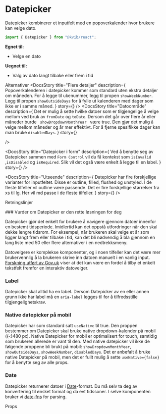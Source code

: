 
<Meta of={DatepickerStories} />

# Datepicker

Datepicker kombinerer et inputfelt med en popoverkalender hvor brukere kan velge dato.

```jsx
import { Datepicker } from "@kvib/react";
```

<DocsContainer>

**Egnet til:**

- Velge en dato

**Uegnet til:**

- Valg av dato langt tilbake eller frem i tid

<Feedback component="Datepicker" />

</DocsContainer>

<DocsHeading>Alternativer</DocsHeading>
<DocsContainer>
  <DocsStory
    title="Flere detaljer"
    description={
      <Text>
        Popoverkalenderen i datepicker kommer som standard uten ekstra detaljer om måneden. For å legge til ukenummer,
        legg til propen <Code>showWeekNumber</Code>. Legg til propen <Code>showOutsideDays</Code> for å fylle ut
        kalenderen med dager som ikke er i samme måned.
      </Text>
    }
    story={<Canvas of={DatepickerStories.DatepickerDetails} />}
  />
  <DocsStory
    title="Datoområde"
    description={
      <Text>
        Det er mulig å sette hvilke datoer som er tilgjengelige å velge mellom ved bruk av <Code>fromDate</Code> og
        <Code>toDate</Code>. Dersom det går over flere år eller måneder burde <Code>
          showDropdownMonthYear
        </Code> være true. Den gjør det mulig å velge mellom måneder og år mer effektivt. For å fjerne spesifikke dager kan man bruke
        <Code>disabledDays</Code>.
      </Text>
    }
    story={<Canvas of={DatepickerStories.DatepickerArea} />}

/>

<DocsStory
  title="Datepicker i form"
  description={
    <Text>
      Ved å benytte seg av Datepicker sammen med <Code>Form Control</Code> vil du få kontekst som <Code>isInvalid</Code>
      ,<Code>isDisabled</Code> og
      <Code>isRequired</Code>. Slik vil det også være enkelt å legge til en label.
    </Text>
  }
  story={<Canvas of={DatepickerStories.DatepickerForm} />}
/>

<DocsStory
  title="Utseende"
  description={
    <Text>
      Datepicker har fire forskjellige varianter for inputfeltet. Disse er outline, filled, flushed og unstyled. I de
      fleste tilfeller vil outline være passende. Det er fire forskjellige størrelser fra xs til lg. Her vil md passe i
      de fleste tilfeller.
    </Text>
  }
  story={<Canvas of={DatepickerStories.DatepickerAppearance} />}
/>

</DocsContainer>

<DocsHeading>Retningslinjer</DocsHeading>

<DocsContainer>
### Vurder om Datepicker er den rette løsningen for deg

Datepicker gjør det enkelt for brukere å navigere gjennom datoer innenfor en bestemt tidsperiode. Imidlertid kan det oppstå utfordringer når den skal dekke lengre tidsrom. For eksempel, når brukeren skal velge et år som ligger langt frem eller tilbake i tid, kan det bli nødvendig å bla gjennom en lang liste med 50 eller flere alternativer i en nedtrekksmeny.

Datovelgere er komplekse komponenter, og i noen tilfeller kan det være mer brukervennlig å la brukeren skrive inn datoen manuelt i en vanlig input. [Forskning utført av Gov.uk](https://design-system.service.gov.uk/patterns/dates/) viser at det kan være en fordel å tilby et enkelt tekstfelt fremfor en interaktiv datovelger.

### Label

Datepicker skal alltid ha en label. Dersom Datepicker av en eller annen grunn ikke har label må en `aria-label` legges til for å tilfredsstille tilgjengelighetskrav.

### Native datepicker på mobil

Datepicker har som standard satt `useNative` til true. Den proppen bestemmer om Datepicker skal bruke native dropdown-kalender på mobil ({`<`}480 px). Native Datepicker for mobil er optimalisert for touch, samtidig som brukeren allerede er vant til den.
Med native datepicker vil ikke de følgende proppene bli brukt på mobil: `showDropdownMonthYear`, `showOutsideDays`, `showWeekNumber`, `disabledDays`. Det er anbefalt å bruke native Datepicker på mobil, men det er fullt mulig å sette `useNative={false}` for å benytte seg av alle props.

### Date

Datepicker returnerer datoer i [Date](https://developer.mozilla.org/en-US/docs/Web/JavaScript/Reference/Global_Objects/Date)-format. Du må selv ta deg av konvertering til ønsket format og da evt tidssoner. I selve komponenten bruker vi [date-fns](https://date-fns.org/) for parsing.

</DocsContainer>

<DocsHeading>Props</DocsHeading>
<Canvas of={DatepickerStories.Datepicker} />
<Controls of={DatepickerStories.Datepicker} />
